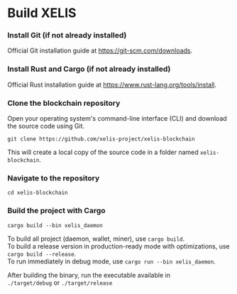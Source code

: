 # Build XELIS

### Install Git  (if not already installed)

Official Git installation guide at https://git-scm.com/downloads.

### Install Rust and Cargo (if not already installed)

Official Rust installation guide at https://www.rust-lang.org/tools/install.

### Clone the blockchain repository

Open your operating system's command-line interface (CLI) and download the source code using Git.

`git clone https://github.com/xelis-project/xelis-blockchain`

This will create a local copy of the source code in a folder named `xelis-blockchain`.

### Navigate to the repository

`cd xelis-blockchain`

### Build the project with Cargo

`cargo build --bin xelis_daemon`

To build all project (daemon, wallet, miner), use `cargo build`.  
To build a release version in production-ready mode with optimizations, use `cargo build --release`.  
To run immediately in debug mode, use `cargo run --bin xelis_daemon`.  

After building the binary, run the executable available in  
`./target/debug` or `./target/release`
